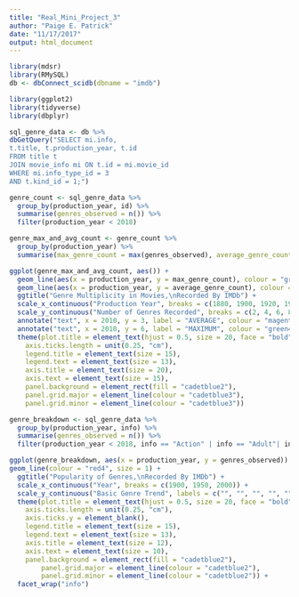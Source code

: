```yaml
---
title: "Real_Mini_Project_3"
author: "Paige E. Patrick"
date: "11/17/2017"
output: html_document
---
```


```r
library(mdsr)
library(RMySQL)
db <- dbConnect_scidb(dbname = "imdb")
```

```r
library(ggplot2)
library(tidyverse)
library(dbplyr)
```

```r
sql_genre_data <- db %>%
dbGetQuery("SELECT mi.info, 
t.title, t.production_year, t.id
FROM title t
JOIN movie_info mi ON t.id = mi.movie_id
WHERE mi.info_type_id = 3
AND t.kind_id = 1;")
```

```r
genre_count <- sql_genre_data %>%
  group_by(production_year, id) %>%
  summarise(genres_observed = n()) %>%
  filter(production_year < 2018)
```

```r
genre_max_and_avg_count <- genre_count %>%
  group_by(production_year) %>%
  summarise(max_genre_count = max(genres_observed), average_genre_count = mean(genres_observed))
```

```r
ggplot(genre_max_and_avg_count, aes()) + 
  geom_line(aes(x = production_year, y = max_genre_count), colour = "green4", size = 1.5) +
  geom_line(aes(x = production_year, y = average_genre_count), colour = "magenta4", size = 1.5) +
  ggtitle("Genre Multiplicity in Movies,\nRecorded By IMDb") +
  scale_x_continuous("Production Year", breaks = c(1880, 1900, 1920, 1940, 1960, 1980, 2000, 2020)) +
  scale_y_continuous("Number of Genres Recorded", breaks = c(2, 4, 6, 8, 10, 12, 14)) +
  annotate("text", x = 2010, y = 3, label = "AVERAGE", colour = "magenta4", size = 7, face = "bold") +
  annotate("text", x = 2010, y = 6, label = "MAXIMUM", colour = "green4", size = 7, face = "bold") +
  theme(plot.title = element_text(hjust = 0.5, size = 20, face = "bold"), 
    axis.ticks.length = unit(0.25, "cm"),
    legend.title = element_text(size = 15), 
    legend.text = element_text(size = 13),
    axis.title = element_text(size = 20),
    axis.text = element_text(size = 15),
    panel.background = element_rect(fill = "cadetblue2"),
    panel.grid.major = element_line(colour = "cadetblue3"),
    panel.grid.minor = element_line(colour = "cadetblue3"))
```

```r
genre_breakdown <- sql_genre_data %>%
  group_by(production_year, info) %>%
  summarise(genres_observed = n()) %>%
  filter(production_year < 2018, info == "Action" | info == "Adult"| info == "Adventure" | info == "Animation" | info == "Biography" | info == "Comedy" | info == "Crime" | info == "Documentary" | info == "Drama" | info == "Family" | info == "Fantasy" | info == "Film-Noir" | info == "Game-Show" | info == "History" | info == "Horror" | info == "Music" | info == "Musical" | info == "Mystery" | info == "News" | info == "Reality-TV" | info == "Romance" | info == "Sci-Fi" | info == "Short" | info == "Sport" | info == "Talk-Show" | info == "Thriller" | info == "War" | info == "Western")
```

```r
ggplot(genre_breakdown, aes(x = production_year, y = genres_observed)) +
geom_line(colour = "red4", size = 1) +
  ggtitle("Popularity of Genres,\nRecorded By IMDb") +
  scale_x_continuous("Year", breaks = c(1900, 1950, 2000)) +
  scale_y_continuous("Basic Genre Trend", labels = c("", "", "", "", "")) + 
  theme(plot.title = element_text(hjust = 0.5, size = 20, face = "bold"), 
    axis.ticks.length = unit(0.25, "cm"),
    axis.ticks.y = element_blank(),
    legend.title = element_text(size = 15), 
    legend.text = element_text(size = 13),
    axis.title = element_text(size = 12),
    axis.text = element_text(size = 10),
    panel.background = element_rect(fill = "cadetblue2"),
        panel.grid.major = element_line(colour = "cadetblue2"),
        panel.grid.minor = element_line(colour = "cadetblue2")) +
  facet_wrap("info")
```








